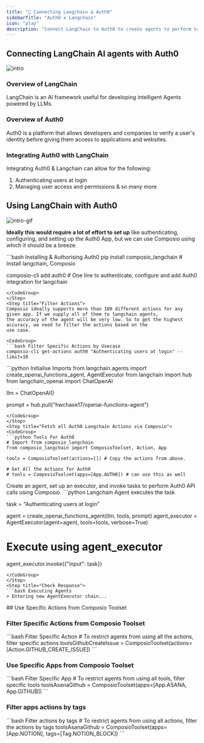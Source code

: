 ```yaml
---
title: "🚀 Connecting Langchain & Auth0"
sidebarTitle: "Auth0 x Langchain"
icon: "play"
description: "Connect LangChain to Auth0 to create agents to perform tasks using natural language"
---
```


## Connecting LangChain AI agents with Auth0
![intro](/media/intro.jpg)

### Overview of LangChain

LangChain is an AI framework useful for developing intelligent Agents powered by LLMs.

### Overview of Auth0

Auth0 is a platform that allows developers and companies to verify a user's identity before giving them access to applications and websites.

### Integrating Auth0 with LangChain

Integrating Auth0 & Langchain can allow for the following:

1. Authenticating users at login
2. Managing user access and permissions
& so many more

## Using LangChain with Auth0
![intro-gif](/media/intro.gif)
<Steps>
<Step title="Setting Up the Environment">

**Ideally this would require a lot of effort to set up** like authenticating, configuring, and setting up the Auth0 App, but we can use Composio using which it should be a breeze.

<CodeGroup>
```bash Installing & Authorising Auth0
pip install composio_langchain # Install langchain, Composio 

composio-cli add auth0 # One line to authenticate, configure and add Auth0 integration for langchain
```
</CodeGroup>
</Step>
<Step title="Filter Actions">
Composio ideally supports more than 100 different actions for any given app. If we supply all of them to langchain agents, 
the accuracy of the agent will be very low. So to get the highest accuracy, we need to filter the actions based on the 
use case.

<CodeGroup>
```bash Filter Specific Actions by Usecase
composio-cli get-actions auth0 "Authenticating users at login" --limit=10
```
</CodeGroup>

</Step>
<Step title="Import Base Packages">

<CodeGroup>
```python Initialise Imports
from langchain.agents import create_openai_functions_agent, AgentExecutor
from langchain import hub
from langchain_openai import ChatOpenAI


llm = ChatOpenAI()

prompt = hub.pull("hwchase17/openai-functions-agent")
```
</CodeGroup>
</Step>
<Step title="Fetch all Auth0 Langchain Actions via Composio">
<CodeGroup>
```python Tools For Auth0
# Import from composio_langchain
from composio_langchain import ComposioToolset, Action, App

tools = ComposioToolset(actions=[]) # Copy the actions from above. 

# Get All the Actions for Auth0
# tools = ComposioToolset(apps=[App.AUTH0]) # can use this as well
```
</CodeGroup>
</Step>
<Step title="Execute the Agent">
Create an agent, set up an executor, and invoke tasks to perform Auth0 API calls using Composio. 
<CodeGroup>
```python Langchain Agent executes the task

task = "Authenticating users at login"

agent = create_openai_functions_agent(llm, tools, prompt)
agent_executor = AgentExecutor(agent=agent, tools=tools, verbose=True)

# Execute using agent_executor
agent_executor.invoke({"input": task})
```
</CodeGroup>
</Step>
<Step title="Check Response">
```bash Executing Agents
> Entering new AgentExecutor chain...
```
</Step>
</Steps>
## Use Specific Actions from Composio Toolset

### Filter Specific Actions from Composio Toolset

<CodeGroup>
```bash Filter Specific Action
# To restrict agents from using all the actions, filter specific actions
toolsGithubCreateIssue = ComposioToolset(actions=[Action.GITHUB_CREATE_ISSUE])
```
</CodeGroup>

### Use Specific Apps from Composio Toolset
<CodeGroup>
```bash Filter Specific App
# To restrict agents from using all tools, filter specific tools
toolsAsanaGithub = ComposioToolset(apps=[App.ASANA, App.GITHUB])
```
</CodeGroup>

### Filter apps actions by tags 
<CodeGroup>
```bash Filter actions by tags
# To restrict agents from using all actions, filter the actions by tags
toolsAsanaGithub = ComposioToolset(apps=[App.NOTION], tags=[Tag.NOTION_BLOCK])
```
</CodeGroup>

